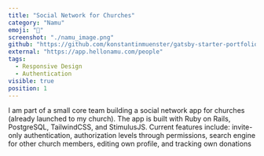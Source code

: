 ```yaml
---
title: "Social Network for Churches"
category: "Namu"
emoji: "🌳"
screenshot: "./namu_image.png"
github: "https://github.com/konstantinmuenster/gatsby-starter-portfolio-minimal"
external: "https://app.hellonamu.com/people"
tags:
  - Responsive Design
  - Authentication
visible: true
position: 1
---
```


I am part of a small core team building a social network app for churches (already launched to my church).
The app is built with Ruby on Rails, PostgreSQL, TailwindCSS, and StimulusJS.
Current features include: invite-only authentication, authorization levels through permissions, search engine for other church members, editing own profile, and tracking own donations

